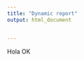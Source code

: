 ---
title: "Dynamic report"
output: html_document


---

Hola OK


















